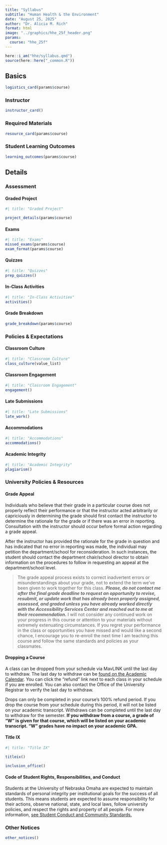 ```yaml
---
title: "Syllabus"
subtitle: "Human Health & the Environment"
date: "August 25, 2025"
author: "Dr. Alicia M. Rich"
format: html
image: "../graphics/hhe_25f_header.png"
params:
  course: "hhe_25f"
---
```


```r
here::i_am("hhe/syllabus.qmd")
source(here::here("_common.R"))
```

## Basics

```r
logistics_card(params$course)
```

### Instructor  { .heading-hide-text }

```r
instructor_card()
```

### Required Materials { .heading-hide-text }

```r
resource_card(params$course)
```

### Student Learning Outcomes 

```r
learning_outcomes(params$course)
```


## Details

### Assessment

::: {.panel-tabset}

#### Graded Project { .heading-hide-text }

```r
#| title: "Graded Project"

project_details(params$course)
```

#### Exams { .heading-hide-text }

```r
#| title: "Exams"
missed_exams(params$course)
exam_format(params$course)
```

#### Quizzes { .heading-hide-text }

```r
#| title: "Quizzes"
prep_quizzes()
```

#### In-Class Activities { .heading-hide-text }

```r
#| title: "In-Class Activities"
activities()
```

:::

#### Grade Breakdown

```r
grade_breakdown(params$course)
```


### Policies & Expectations

::: {.panel-tabset}

#### Classroom Culture { .heading-hide-text }

```r
#| title: "Classroom Culture"
class_culture(value_list)
```

#### Classroom Engagement { .heading-hide-text }

```r
#| title: "Classroom Engagement"
engagement()
```

#### Late Submissions  { .heading-hide-text }

```r
#| title: "Late Submissions"
late_work()
```

#### Accommodations  { .heading-hide-text }

```r
#| title: "Accommodations"
accommodations()
```

#### Academic Integrity { .heading-hide-text }

```r
#| title: "Academic Integrity"
plagiarism()
```


:::


### University Policies & Resources

::: {.panel-tabset}

#### Grade Appeal

Individuals who believe that their grade in a particular course does not properly reflect their performance or that the instructor acted arbitrarily or capriciously in determining the grade should first contact the instructor to determine the rationale for the grade or if there was an error in reporting. Consultation with the instructor should occur before formal action regarding a grade appeal.  
  
After the instructor has provided the rationale for the grade in question and has indicated that no error in reporting was made, the individual may petition the department/school for reconsideration. In such instances, the student should contact the department chair/school director to obtain information on the procedures to follow in requesting an appeal at the department/school level.  

>The grade appeal process exists to correct inadvertent errors or misunderstandings about your grade, not to extend the term we've been given to work together for this class. ***Please, do not contact me after the final grade deadline to request an opportunity to revise, resubmit, or update work that has already been properly assigned, assessed, and graded unless you have already worked directly with the Accessibility Services Center and reached out to me at their recommendation.*** I will not consider any continued work on your progress in this course or attention to your materials without extremely extenuating circumstances. If you regret your performance in the class or opportunities you have missed and would like a second chance, I encourage you to re-enroll the next time I am teaching this course and follow the same standards and policies as your classmates.


#### Dropping a Course

A class can be dropped from your schedule via MavLINK until the last day to withdraw.  The last day to withdraw can be [found on the Academic Calendar](https://www.unomaha.edu/registrar/academic-calendar.php). You can click the "refund" link next to each class in your schedule if you are enrolled.  You can also contact the Office of the University Registrar to verify the last day to withdraw.  
  
Drops can only be completed in your course's 100% refund period. If you drop the course from your schedule during this period, it will not be listed on your academic transcript. Withdraws can be completed until the last day to withdraw for the semester.  **If you withdraw from a course, a grade of "W" is given for that course, which will be listed on your academic transcript.  "W" grades have no impact on your academic GPA.** 

#### Title IX { .heading-hide-text }

```r
#| title: "Title IX"

titleix()

inclusion_office()
```

#### Code of Student Rights, Responsibilities, and Conduct

Students at the University of Nebraska Omaha are expected to maintain standards of personal integrity per institutional goals for the success of all students. This means students are expected to assume responsibility for their actions, observe national, state, and local laws, follow university policies, and respect the rights and property of all people. For more information, [see Student Conduct and Community Standards.](https://www.unomaha.edu/student-life/student-conduct-and-community-standards/index.php)

:::

### Other Notices

```r
other_notices()
```


